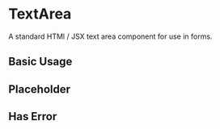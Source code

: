 
<Meta of={TextareaStories} />

# TextArea

A standard HTMl / JSX text area component for use in forms.

<ArgsTable of={TextArea} />

## Basic Usage

<Canvas of={TextareaStories.BasicUsage} />

<RenderHtmlMarkup of={TextareaStories.BasicUsage} />

## Placeholder

<Canvas of={TextareaStories.TextAreaPlaceholder} />

<RenderHtmlMarkup of={TextareaStories.TextAreaPlaceholder} />

## Has Error

<Canvas of={TextareaStories.TextAreaError} />

<RenderHtmlMarkup of={TextareaStories.TextAreaError} />
